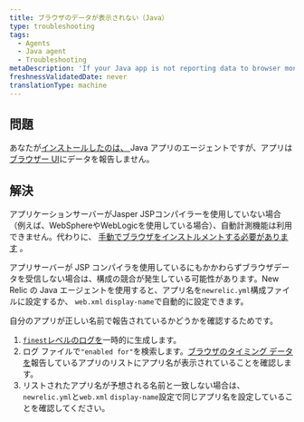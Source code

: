```yaml
---
title: ブラウザのデータが表示されない（Java）
type: troubleshooting
tags:
  - Agents
  - Java agent
  - Troubleshooting
metaDescription: 'If your Java app is not reporting data to browser monitoring, follow these troubleshooting steps.'
freshnessValidatedDate: never
translationType: machine
---
```


## 問題

あなたが[インストールしたのは、 <InlinePopover type="browser"/>](/docs/browser/new-relic-browser/installation/install-new-relic-browser-agent)Java アプリのエージェントですが、アプリは[ブラウザー UI](/docs/browser/new-relic-browser/getting-started/browser-overview-page-website-performance-summary)にデータを報告しません。

## 解決

アプリケーションサーバーがJasper JSPコンパイラーを使用していない場合（例えば、WebSphereやWebLogicを使用している場合）、自動計測機能は利用できません。代わりに、 [手動でブラウザをインストルメントする必要があります](/docs/java/page-load-timing-in-java#manual_instrumentation) 。

アプリサーバーが JSP コンパイラを使用しているにもかかわらずブラウザデータを受信しない場合は、構成の競合が発生している可能性があります。New Relic の Java エージェントを使用すると、アプリ名を`newrelic.yml`構成ファイルに設定するか、 `web.xml` `display-name`で自動的に設定できます。

自分のアプリが正しい名前で報告されているかどうかを確認するためです。

1. [`finest`レベルのログを](/docs/agents/java-agent/troubleshooting/generating-logs-troubleshooting)一時的に生成します。
2. ログ ファイルで`"enabled for"`を検索します。[ブラウザのタイミング データを](/docs/agents/java-agent/instrumentation/page-load-timing-java)報告しているアプリのリストにアプリ名が表示されていることを確認します。
3. リストされたアプリ名が予想される名前と一致しない場合は、 `newrelic.yml`と`web.xml` `display-name`設定で同じアプリ名を設定していることを確認してください。